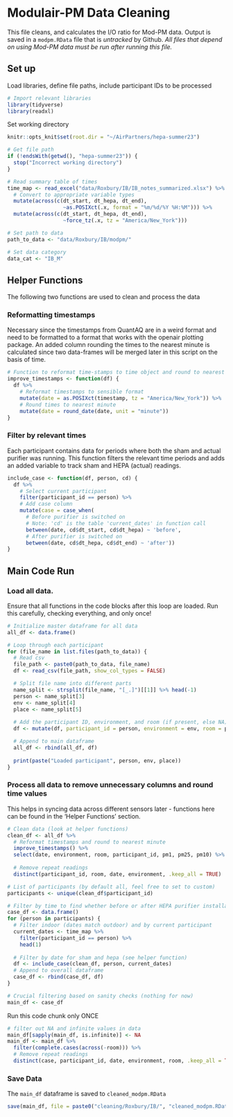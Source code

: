 # Modulair-PM Data Cleaning
This file cleans, and calculates the I/O ratio for Mod-PM data. Output is saved in a `modpm.RData` file that is *untracked* by Github. *All files that depend on using Mod-PM data must be run after running this file.*


## Set up
Load libraries, define file paths, include participant IDs to be processed
```r
# Import relevant libraries
library(tidyverse)
library(readxl)
```
Set working directory
```r
knitr::opts_knit$set(root.dir = "~/AirPartners/hepa-summer23")
```

```r
# Get file path
if (!endsWith(getwd(), "hepa-summer23")) {
  stop("Incorrect working directory")
}
```

```r
# Read summary table of times
time_map <- read_excel("data/Roxbury/IB/IB_notes_summarized.xlsx") %>%
  # Convert to appropriate variable types
  mutate(across(c(dt_start, dt_hepa, dt_end), 
                  ~as.POSIXct(.x, format = "%m/%d/%Y %H:%M"))) %>%
  mutate(across(c(dt_start, dt_hepa, dt_end), 
                  ~force_tz(.x, tz = "America/New_York")))
```


```r
# Set path to data
path_to_data <- "data/Roxbury/IB/modpm/"

# Set data category
data_cat <- "IB_M"
```

## Helper Functions
The following two functions are used to clean and process the data

### Reformatting timestamps
Necessary since the timestamps from QuantAQ are in a weird format and need to be formatted to a format that works with the openair plotting package. An added column rounding the times to the nearest minute is calculated since two data-frames will be merged later in this script on the basis of time.

```r
# Function to reformat time-stamps to time object and round to nearest minute
improve_timestamps <- function(df) {
  df %>%
    # Reformat timestamps to sensible format
    mutate(date = as.POSIXct(timestamp, tz = "America/New_York")) %>%
    # Round times to nearest minute
    mutate(date = round_date(date, unit = "minute"))
}
```

### Filter by relevant times
Each participant contains data for periods where both the sham and actual purifier was running. This function filters the relevant time periods and adds an added variable to track sham and HEPA (actual) readings.
```r
include_case <- function(df, person, cd) {
  df %>%
    # Select current participant
    filter(participant_id == person) %>%
    # Add case column
    mutate(case = case_when(
      # Before purifier is switched on
      # Note: 'cd' is the table 'current_dates' in function call
      between(date, cd$dt_start, cd$dt_hepa) ~ 'before',
      # After purifier is switched on
      between(date, cd$dt_hepa, cd$dt_end) ~ 'after'))
}
```

## Main Code Run
### Load all data. 
Ensure that all functions in the code blocks after this loop are loaded. Run this carefully, checking everything, and only once!
```r
# Initialize master dataframe for all data
all_df <- data.frame()

# Loop through each participant
for (file_name in list.files(path_to_data)) {
  # Read csv
  file_path <- paste0(path_to_data, file_name)
  df <- read_csv(file_path, show_col_types = FALSE)

  # Split file name into different parts
  name_split <- strsplit(file_name, "[_.]")[[1]] %>% head(-1)
  person <- name_split[3]
  env <- name_split[4]
  place <- name_split[5]
  
  # Add the participant ID, environment, and room (if present, else NA)
  df <- mutate(df, participant_id = person, environment = env, room = place)

  # Append to main dataframe
  all_df <- rbind(all_df, df)
  
  print(paste("Loaded participant", person, env, place))
}

```

### Process all data to remove unnecessary columns and round time values 
This helps in syncing data across different sensors later - functions here can be found in the 'Helper Functions' section.
```r
# Clean data (look at helper functions)
clean_df <- all_df %>%
  # Reformat timestamps and round to nearest minute
  improve_timestamps() %>%
  select(date, environment, room, participant_id, pm1, pm25, pm10) %>%
  
  # Remove repeat readings
  distinct(participant_id, room, date, environment, .keep_all = TRUE)
```


```r
# List of participants (by default all, feel free to set to custom)
participants <- unique(clean_df$participant_id)

# Filter by time to find whether before or after HEPA purifier installation
case_df <- data.frame()
for (person in participants) {
  # Filter indoor (dates match outdoor) and by current participant
  current_dates <- time_map %>%
    filter(participant_id == person) %>% 
    head(1)
  
  # Filter by date for sham and hepa (see helper function)
  df <- include_case(clean_df, person, current_dates)
  # Append to overall dataframe
  case_df <- rbind(case_df, df)
}
```

```r
# Crucial filtering based on sanity checks (nothing for now)
main_df <- case_df
```

Run this code chunk only ONCE
```r
# filter out NA and infinite values in data
main_df[sapply(main_df, is.infinite)] <- NA
main_df <- main_df %>%
  filter(complete.cases(across(-room))) %>%
  # Remove repeat readings
  distinct(case, participant_id, date, environment, room, .keep_all = TRUE)
```


### Save Data
The `main_df` dataframe is saved to `cleaned_modpm.RData`
```r
save(main_df, file = paste0("cleaning/Roxbury/IB/", "cleaned_modpm.RData"))
```
